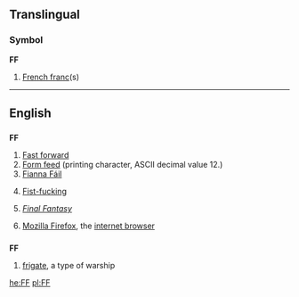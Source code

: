 {{also|ff|ff.|fF|ﬀ|␌}}
==Translingual==

===Symbol===
'''FF'''

# [[French franc]](s)

----

==English==

==={{initialism}}===
'''FF'''

# [[fast forward|Fast forward]]
# [[form feed|Form feed]] (printing character, ASCII decimal value 12.)
# [[Fianna Fáil|Fianna Fáil]]
# {{vulgar|slang}} [[fist-fucking|Fist-fucking]]
# {{video games}} ''[[w:Final Fantasy|Final Fantasy]]'' {{i|at Wikipedia}}
# [[w:Firefox|Mozilla Firefox]], the [[internet browser]]

==={{abbreviation}}===
'''FF'''

# [[frigate]], a type of warship

[[he:FF]]
[[pl:FF]]